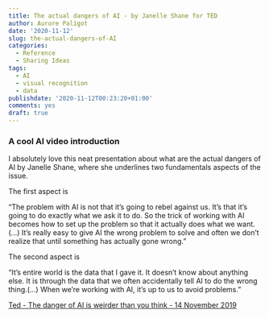 ```yaml
---
title: The actual dangers of AI - by Janelle Shane for TED
author: Aurore Paligot
date: '2020-11-12'
slug: the-actual-dangers-of-AI
categories:
  - Reference
  - Sharing Ideas
tags:
  - AI
  - visual recognition
  - data
publishdate: '2020-11-12T00:23:20+01:00'
comments: yes
draft: true
---
```

### A cool AI video introduction

I absolutely love this neat presentation about what are the actual dangers of AI by Janelle Shane, where she underlines two fundamentals aspects of the issue. 



The first aspect is

"The problem with AI is not that it's going to rebel against us. It's that it's going to do exactly what we ask it to do. So the trick of working with AI becomes how to set up the problem so that it actually does what we want.(...) It's really easy to give AI the wrong problem to solve and often we don't realize that until something has actually gone wrong."

The second aspect is 

"It's entire world is the data that I gave it. It doesn't know about anything else. It is through the data that we often accidentally tell AI to do the wrong thing.(...) When we're working with AI, it's up to us to avoid problems."

[Ted - The danger of AI is weirder than you think - 14 November 2019](https://www.youtube.com/watch?v=OhCzX0iLnOc)